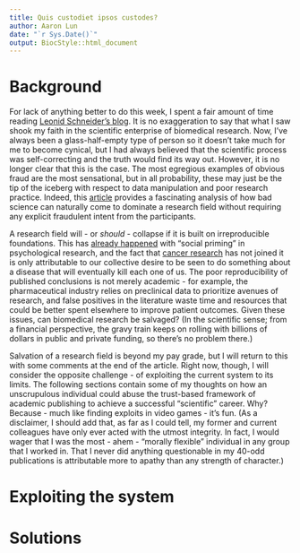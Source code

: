 ```yaml
---
title: Quis custodiet ipsos custodes?
author: Aaron Lun
date: "`r Sys.Date()`"
output: BiocStyle::html_document
---   
```


# Background

For lack of anything better to do this week, I spent a fair amount of time reading [Leonid Schneider's blog](https://forbetterscience.com/). 
It is no exaggeration to say that what I saw shook my faith in the scientific enterprise of biomedical research.
Now, I've always been a glass-half-empty type of person so it doesn't take much for me to become cynical, but I had always believed that the scientific process was self-correcting and the truth would find its way out.
However, it is no longer clear that this is the case.
The most egregious examples of obvious fraud are the most sensational, but in all probability, these may just be the tip of the iceberg with respect to data manipulation and poor research practice.
Indeed, this [article](https://royalsocietypublishing.org/doi/full/10.1098/rsos.160384) provides a fascinating analysis of how bad science can naturally come to dominate a research field without requiring any explicit fraudulent intent from the participants.

A research field will - or _should_ - collapse if it is built on irreproducible foundations.
This has [already happened](https://www.nature.com/articles/d41586-019-03755-2) with "social priming" in psychological research, and the fact that [cancer research](https://www.nature.com/articles/483531a) has not joined it is only attributable to our collective desire to be seen to do something about a disease that will eventually kill each one of us.
The poor reproducibility of published conclusions is not merely academic - for example, the pharmaceutical industry relies on preclinical data to prioritize avenues of research, and false positives in the literature waste time and resources that could be better spent elsewhere to improve patient outcomes.
Given these issues, can biomedical research be salvaged? 
(In the scientific sense; from a financial perspective, the gravy train keeps on rolling with billions of dollars in public and private funding, so there's no problem there.)

Salvation of a research field is beyond my pay grade, but I will return to this with some comments at the end of the article.
Right now, though, I will consider the opposite challenge - of exploiting the current system to its limits.
The following sections contain some of my thoughts on how an unscrupulous individual could abuse the trust-based framework of academic publishing to achieve a successful "scientific" career. 
Why? 
Because - much like finding exploits in video games - it's fun.
(As a disclaimer, I should add that, as far as I could tell, my former and current colleagues have only ever acted with the utmost integrity.
In fact, I would wager that I was the most - ahem - "morally flexible" individual in any group that I worked in.
That I never did anything questionable in my 40-odd publications is attributable more to apathy than any strength of character.)

# Exploiting the system

# Solutions




